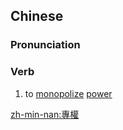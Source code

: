 ==Chinese==
{{zh-forms|s=专权}}

===Pronunciation===
{{zh-pron
|m=zhuānquán
|h=pfs=chôn-khièn
|mn=choan-koân/choan-khoân
|cat=v
}}

===Verb===
{{zh-verb}}

# {{lb|zh|archaic}} to [[monopolize]] [[power]]

[[zh-min-nan:專權]]